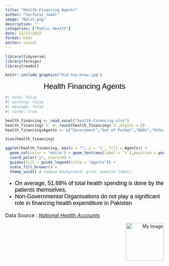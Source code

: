 ```yaml
---
title: "Health Financing Agents"
author: "Sarfaraz Jamal"
image: "Rplot.png"
description: ""
categories: ["Public Health"]
date: 11/27/2022
format: html
editor: visual
---
```


```r
library(tidyverse)
library(foreign)
library(readxl)
```

```r
knitr::include_graphics("Did-You-Know.jpg")
```

<center><font size="5" face = "arial" color = "black"> Health Financing Agents </font></center>

```r
#| echo: false
#| warning: false
#| message: false
#| cache: true

health_financing <- read_excel("health-financing.xlsx")
health_financing$`%` <- round(health_financing$`%`,digits = 2)
health_financing$Agents <- c("Government","Out of Pocket","NGOs","Other")

View(health_financing)

ggplot(health_financing, aes(x = "", y = `%`, fill = Agents)) +
  geom_col(color = "white") + geom_text(aes(label = `%`),position = position_stack(vjust = 0.5)) +
  coord_polar("y", start=0) +
  guides(fill = guide_legend(title = "Agents")) +
  scale_fill_brewer() +
  theme_void() # remove background, grid, numeric labels


```

<font size="4" face = "arial" color = "black">

- On average, 51.68% of total health spending is done by the patients themselves.
- Non-Governmental Organisations do not play a significant role in financing health expenditure in Pakistan 

</font>

<font size = "3"> Data Source : [*National Health Accounts*](https://apps.who.int/nha/databasev) </font>

::: {style="text-align: right;"}
<img src="Final-Logo.png" alt="My Image" width="120"/>
:::
